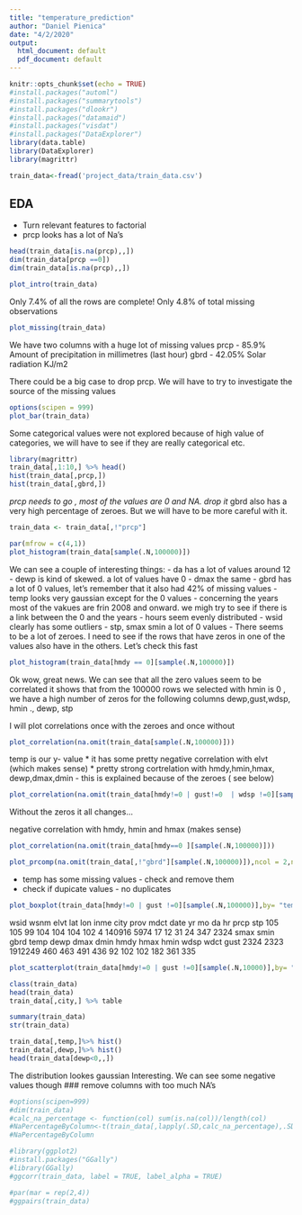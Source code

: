 ```yaml
---
title: "temperature_prediction"
author: "Daniel Pienica"
date: "4/2/2020"
output:
  html_document: default
  pdf_document: default
---
```


```r
knitr::opts_chunk$set(echo = TRUE)
#install.packages("automl")
#install.packages("summarytools")
#install.packages("dlookr")
#install.packages("datamaid")
#install.packages("visdat")
#install.packages("DataExplorer")
library(data.table)
library(DataExplorer)
library(magrittr)


```
```r
train_data<-fread('project_data/train_data.csv')

```
## EDA

* Turn relevant features to factorial 
* prcp looks has a lot of Na's 
```r
head(train_data[is.na(prcp),,])
dim(train_data[prcp ==0])
dim(train_data[is.na(prcp),,])
```


```r
plot_intro(train_data)

```
Only 7.4% of all the rows are complete!
Only 4.8% of total missing observations 

```r
plot_missing(train_data)
```
We have two columns with a huge lot of missing values
prcp - 85.9% Amount of precipitation in millimetres (last hour)
gbrd - 42.05% Solar radiation KJ/m2

There could be a big case to drop prcp. We will have to try to investigate the source of the missing values

```r
options(scipen = 999)
plot_bar(train_data)
```

Some categorical values were not explored because of high value of categories, we will have to see if they are really categorical etc.
```r
library(magrittr)
train_data[,1:10,] %>% head()
hist(train_data[,prcp,])
hist(train_data[,gbrd,])
```
*prcp needs to go , most of the values are 0 and NA. drop it 
*gbrd also has a very high percentage of zeroes. But we will have to be more careful with it.
```r
train_data <- train_data[,!"prcp"]

```
```r
par(mfrow = c(4,1))
plot_histogram(train_data[sample(.N,100000)])
```
We can see a couple of interesting things:
- da has a lot of values around 12
- dewp is kind of skewed. a lot of values have 0
- dmax the same
- gbrd has a lot of 0 values, let's remember that it also had 42% of missing values 
- temp looks very gaussian except for the 0 values
- concerning the years most of the vakues are frin 2008 and onward. we migh try to see if there is a link between the 0 and the years
- hours seem evenly distributed
- wsid clearly has some outliers
- stp, smax smin a lot of 0 values
- There seems to be a lot of zeroes. I need to see if the rows that have zeros in one of the values also have in the others.
Let's check this fast 

```r
plot_histogram(train_data[hmdy == 0][sample(.N,100000)])
```
Ok wow, great news. We can see that all the zero values seem to be correlated
it shows that from the 100000 rows we selected with hmin is 0 , we have a high number of zeros for the following columns
dewp,gust,wdsp, hmin ., dewp, stp

I will plot correlations once with the zeroes and once without
```r
plot_correlation(na.omit(train_data[sample(.N,100000)]))
```
temp is our y- value
* it has some pretty negative correlation with elvt (which makes sense)
* pretty strong cortrelation with hmdy,hmin,hmax, dewp,dmax,dmin - this is explained because of the zeroes ( see below)

```r
plot_correlation(na.omit(train_data[hmdy!=0 | gust!=0  | wdsp !=0][sample(.N,100000)]))
```

Without the zeros it all changes...

negative correlation with hmdy, hmin and hmax (makes sense)

```r
plot_correlation(na.omit(train_data[hmdy==0 ][sample(.N,100000)]))
```

```r
plot_prcomp(na.omit(train_data[,!"gbrd"][sample(.N,100000)]),ncol = 2,nrow =1)

```

* temp has some missing values - check and remove them
* check if dupicate values - no duplicates
```r
plot_boxplot(train_data[hmdy!=0 | gust !=0][sample(.N,100000)],by= "temp")

```
wsid    wsnm    elvt     lat     lon    inme    city    prov    mdct    date      yr      mo      da      hr    prcp     stp 
    105     105      99     104     104     104     102       4  140916    5974      17      12      31      24     347    2324 
   smax    smin    gbrd    temp    dewp    dmax    dmin    hmdy    hmax    hmin    wdsp    wdct    gust 
   2324    2323 1912249     460     463     491     436      92     102     102     182     361     335 

```r
plot_scatterplot(train_data[hmdy!=0 | gust !=0][sample(.N,10000)],by= "temp",nrow=2, ncol=1)

```






```r
class(train_data)
head(train_data)
train_data[,city,] %>% table
```


```r
summary(train_data)
str(train_data)

```
```r
train_data[,temp,]%>% hist()
train_data[,dewp,]%>% hist()
head(train_data[dewp<0,,])
```
The distribution lookes gaussian
Interesting.
We can see some negative values though
### remove columns with too much NA's



```r

#options(scipen=999)
#dim(train_data)
#calc_na_percentage <- function(col) sum(is.na(col))/length(col)
#NaPercentageByColumn<-t(train_data[,lapply(.SD,calc_na_percentage),.SD = names(train_data)])
#NaPercentageByColumn

#library(ggplot2)
#install.packages("GGally")
#library(GGally)
#ggcorr(train_data, label = TRUE, label_alpha = TRUE)

```

```r
#par(mar = rep(2,4))
#ggpairs(train_data)
```
